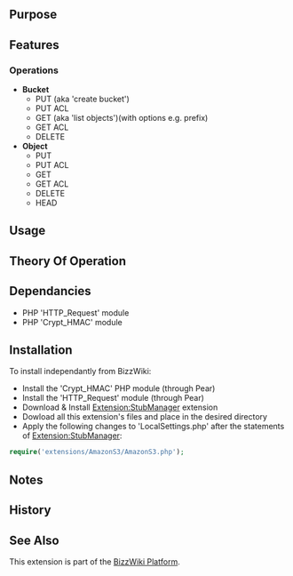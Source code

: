 {{Extension
|name        = AmazonS3
|status      = beta
|type        = other
|hook1       = RecentChange_save
|author      = [[user:jldupont|Jean-Lou Dupont]]
|image       =
|version     = See SVN ($Id$)
|update      =
|mediawiki   = tested on 1.10 but probably works with a earlier versions
|download    = [http://bizzwiki.googlecode.com/svn/trunk/BizzWiki/extensions/AmazonS3/ SVN]
|readme      =
|changelog   =
|description = 
|parameters  =
|rights      =
|example     =
}}
<!--@@
{{#autoredirect: Extension|{{#noext:{{SUBPAGENAME}} }} }}
== File Status ==
This section is only valid when viewing the page in a BizzWiki environment.
<code>(($#extractmtime|@@mtime@@$))  (($#extractfile|@@file@@$))</code>

Status: (($#comparemtime|<b>File system copy is newer - [{{fullurl:{{NAMESPACE}}:{{PAGENAME}}|action=reload}} Reload] </b>|Up to date$))
@@-->
== Purpose ==

== Features ==
=== Operations ===
* <b>Bucket</b>
** PUT     (aka 'create bucket')
** PUT ACL
** GET     (aka 'list objects')(with options e.g. prefix)
** GET ACL
** DELETE
* <b>Object</b>
** PUT
** PUT ACL
** GET
** GET ACL
** DELETE
** HEAD

== Usage ==


== Theory Of Operation ==

== Dependancies ==
* PHP 'HTTP_Request' module
* PHP 'Crypt_HMAC' module

== Installation ==
To install independantly from BizzWiki:
* Install the 'Crypt_HMAC' PHP module (through Pear)
* Install the 'HTTP_Request' module (through Pear)
* Download & Install [[Extension:StubManager]] extension
* Dowload all this extension's files and place in the desired directory
* Apply the following changes to 'LocalSettings.php' after the statements of [[Extension:StubManager]]:
<source lang=php>
require('extensions/AmazonS3/AmazonS3.php');
</source>

== Notes ==

== History ==

== See Also ==
This extension is part of the [[Extension:BizzWiki|BizzWiki Platform]].
